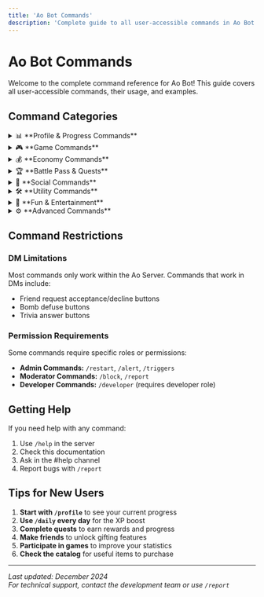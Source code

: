 ```yaml
---
title: 'Ao Bot Commands'
description: 'Complete guide to all user-accessible commands in Ao Bot'
---
```


# Ao Bot Commands

Welcome to the complete command reference for Ao Bot! This guide covers all user-accessible commands, their usage, and examples.

## Command Categories

<details>
<summary>📊 **Profile & Progress Commands**</summary>

<div class="command-section">

### `/profile`
<div class="command-description">
View your or another user's profile, including level, XP, rank, and achievements.
</div>

<div class="usage-section">
<h4>Usage</h4>
```bash
/profile [user] [edit]
```
</div>

<div class="options-list">
<h4>Options</h4>
<div class="option-item">
  <span class="option-name">user</span>
  <span class="option-description">The user to check profile for</span>
  <span class="option-optional">Optional</span>
</div>
<div class="option-item">
  <span class="option-name">edit</span>
  <span class="option-description">Set to "yes" to edit your bio</span>
  <span class="option-optional">Optional</span>
</div>
</div>

<div class="command-examples">
<h4>Examples</h4>
<div class="example-item">
  <code>/profile</code> - View your own profile
</div>
<div class="example-item">
  <code>/profile @username</code> - View another user's profile
</div>
<div class="example-item">
  <code>/profile edit:yes</code> - Edit your profile bio
</div>
</div>

<div class="features-list">
<h4>What it shows</h4>
<div class="feature-item">
  <span class="feature-icon">📈</span>
  <span>Current level and XP progress</span>
</div>
<div class="feature-item">
  <span class="feature-icon">🔥</span>
  <span>Daily streak information</span>
</div>
<div class="feature-item">
  <span class="feature-icon">🏆</span>
  <span>Badges and achievements</span>
</div>
<div class="feature-item">
  <span class="feature-icon">🎮</span>
  <span>Game statistics (Tic-tac-toe, Connect 4, Minesweeper)</span>
</div>
<div class="feature-item">
  <span class="feature-icon">⭐</span>
  <span>Rank and position on the server</span>
</div>
<div class="feature-item">
  <span class="feature-icon">📝</span>
  <span>Custom bio (if set)</span>
</div>
</div>

</div>

---

### `/leaderboard`
<div class="command-description">
View the server leaderboard sorted by different metrics.
</div>

<div class="usage-section">
<h4>Usage</h4>
```bash
/leaderboard [metrics]
```
</div>

<div class="options-list">
<h4>Options</h4>
<div class="option-item">
  <span class="option-name">metrics</span>
  <span class="option-description">Sort by "level", "xp", "ai", "tictactoe", "connect4", or "minesweeper"</span>
  <span class="option-optional">Optional</span>
</div>
</div>

<div class="command-examples">
<h4>Examples</h4>
<div class="example-item">
  <code>/leaderboard</code> - Show XP leaderboard
</div>
<div class="example-item">
  <code>/leaderboard level</code> - Show level leaderboard
</div>
<div class="example-item">
  <code>/leaderboard tictactoe</code> - Show Tic-tac-toe wins leaderboard
</div>
</div>

</div>

---

### `/balance`
<div class="command-description">
Check your or someone else's AoCoins and Aons balance.
</div>

<div class="usage-section">
<h4>Usage</h4>
```bash
/balance [user]
```
</div>

<div class="options-list">
<h4>Options</h4>
<div class="option-item">
  <span class="option-name">user</span>
  <span class="option-description">User to check balance for</span>
  <span class="option-optional">Optional</span>
</div>
</div>

<div class="command-examples">
<h4>Examples</h4>
<div class="example-item">
  <code>/balance</code> - Check your own balance
</div>
<div class="example-item">
  <code>/balance @username</code> - Check another user's balance
</div>
</div>

</div>

</details>

<details>
<summary>🎮 **Game Commands**</summary>

<div class="command-section">

### `/game`
<div class="command-description">
Create game lobbies to play with other players.
</div>

<div class="usage-section">
<h4>Usage</h4>
```bash
/game [game_type]
```
</div>

<div class="options-list">
<h4>Game Types</h4>
<div class="option-item">
  <span class="option-name">tictactoe</span>
  <span class="option-description">Create a Tic-tac-toe game lobby</span>
</div>
<div class="option-item">
  <span class="option-name">minesweeper</span>
  <span class="option-description">Create a Minesweeper game lobby</span>
</div>
<div class="option-item">
  <span class="option-name">connect4</span>
  <span class="option-description">Create a Connect 4 game lobby</span>
</div>
</div>

<div class="command-examples">
<h4>Examples</h4>
<div class="example-item">
  <code>/game tictactoe</code> - Start a Tic-tac-toe game
</div>
<div class="example-item">
  <code>/game connect4</code> - Start a Connect 4 game
</div>
<div class="example-item">
  <code>/game minesweeper</code> - Start a Minesweeper game
</div>
</div>

<div class="features-list">
<h4>How it works</h4>
<div class="feature-item">
  <span class="feature-icon">1️⃣</span>
  <span>Use the command to create a game lobby</span>
</div>
<div class="feature-item">
  <span class="feature-icon">2️⃣</span>
  <span>Other players can join using the generated buttons</span>
</div>
<div class="feature-item">
  <span class="feature-icon">3️⃣</span>
  <span>Games are automatically scored and contribute to your statistics</span>
</div>
</div>

</div>

---

### `/gamble`
<div class="command-description">
Gamble your XP for a chance to win or lose it!
</div>

<div class="usage-section">
<h4>Usage</h4>
```bash
/gamble
```
</div>

<div class="warning-box">
<h4>⚠️ Risk Warning</h4>
<p><strong>Risk Level:</strong> High - You can lose all gambled XP</p>
<p><strong>Reward:</strong> 2x XP if you win</p>
</div>

</div>

---

### `/highlow`
<div class="command-description">
Guess if the next number is higher or lower for a chance to win vouchers.
</div>

<div class="usage-section">
<h4>Usage</h4>
```bash
/highlow
```
</div>

<div class="features-list">
<h4>How it works</h4>
<div class="feature-item">
  <span class="feature-icon">🎲</span>
  <span>A random number is generated</span>
</div>
<div class="feature-item">
  <span class="feature-icon">🤔</span>
  <span>You guess if the next number will be higher or lower</span>
</div>
<div class="feature-item">
  <span class="feature-icon">🎁</span>
  <span>Correct guesses reward you with vouchers</span>
</div>
<div class="feature-item">
  <span class="feature-icon">💱</span>
  <span>Vouchers can be converted to XP using <code>/convert</code></span>
</div>
</div>

</div>

</details>

<details>
<summary>💰 **Economy Commands**</summary>

<div class="command-section">

### `/daily`
<div class="command-description">
Claim your daily XP boost (10% boost for 20 minutes).
</div>

<div class="usage-section">
<h4>Usage</h4>
```bash
/daily
```
</div>

<div class="features-list">
<h4>Benefits</h4>
<div class="feature-item">
  <span class="feature-icon">⚡</span>
  <span>10% XP boost for 20 minutes</span>
</div>
<div class="feature-item">
  <span class="feature-icon">📅</span>
  <span>Usable once per day</span>
</div>
<div class="feature-item">
  <span class="feature-icon">🕛</span>
  <span>Resets at midnight UTC</span>
</div>
</div>

<div class="tip-box">
<h4>💡 Pro Tip</h4>
<p>Use this before engaging in activities that give XP for maximum benefit!</p>
</div>

</div>

---

### `/convert`
<div class="command-description">
Convert your vouchers into XP at the current exchange rate.
</div>

<div class="usage-section">
<h4>Usage</h4>
```bash
/convert
```
</div>

<div class="features-list">
<h4>How it works</h4>
<div class="feature-item">
  <span class="feature-icon">🎫</span>
  <span>Vouchers are earned from various activities</span>
</div>
<div class="feature-item">
  <span class="feature-icon">📊</span>
  <span>Exchange rate fluctuates based on market conditions</span>
</div>
<div class="feature-item">
  <span class="feature-icon">💰</span>
  <span>Use <code>/balance</code> to check your voucher count</span>
</div>
</div>

</div>

---

### `/market`
<div class="command-description">
Invest in the market and earn returns after 24 hours.
</div>

<div class="usage-section">
<h4>Usage</h4>
```bash
/market [subcommand] [options]
```
</div>

<div class="options-list">
<h4>Subcommands</h4>
<div class="option-item">
  <span class="option-name">invest &lt;amount&gt;</span>
  <span class="option-description">Invest AoCoins in the market</span>
</div>
<div class="option-item">
  <span class="option-name">investments</span>
  <span class="option-description">View your current investments</span>
</div>
<div class="option-item">
  <span class="option-name">portfolio [user]</span>
  <span class="option-description">View detailed investment portfolio</span>
</div>
<div class="option-item">
  <span class="option-name">claim</span>
  <span class="option-description">Claim matured investments</span>
</div>
<div class="option-item">
  <span class="option-name">rate</span>
  <span class="option-description">View market rate chart over the last 24 hours</span>
</div>
</div>

<div class="command-examples">
<h4>Examples</h4>
<div class="example-item">
  <code>/market invest 1000</code> - Invest 1000 AoCoins
</div>
<div class="example-item">
  <code>/market investments</code> - View your investments
</div>
<div class="example-item">
  <code>/market portfolio</code> - View your portfolio
</div>
<div class="example-item">
  <code>/market claim</code> - Claim matured investments
</div>
</div>

</div>

---

### `/beg`
<div class="command-description">
Beg for AoCoins from other users.
</div>

<div class="usage-section">
<h4>Usage</h4>
```bash
/beg
```
</div>

<div class="features-list">
<h4>How it works</h4>
<div class="feature-item">
  <span class="feature-icon">🎲</span>
  <span>Random chance to receive AoCoins</span>
</div>
<div class="feature-item">
  <span class="feature-icon">⏰</span>
  <span>Cooldown period between uses</span>
</div>
<div class="feature-item">
  <span class="feature-icon">💰</span>
  <span>Amount varies based on luck and server activity</span>
</div>
</div>

</div>

---

### `/steal`
<div class="command-description">
Attempt to steal AoCoins from other users.
</div>

<div class="usage-section">
<h4>Usage</h4>
```bash
/steal [user]
```
</div>

<div class="options-list">
<h4>Options</h4>
<div class="option-item">
  <span class="option-name">user</span>
  <span class="option-description">The user to attempt stealing from</span>
  <span class="option-required">Required</span>
</div>
</div>

<div class="warning-box">
<h4>⚠️ Risk & Reward</h4>
<p><strong>Risk:</strong> You can lose AoCoins if caught</p>
<p><strong>Reward:</strong> Steal a portion of the target's AoCoins if successful</p>
</div>

</div>

---

### `/trade`
<div class="command-description">
Trade items and AoCoins with other users.
</div>

<div class="usage-section">
<h4>Usage</h4>
```bash
/trade [user] [item] [amount]
```
</div>

<div class="options-list">
<h4>Options</h4>
<div class="option-item">
  <span class="option-name">user</span>
  <span class="option-description">The user to trade with</span>
  <span class="option-required">Required</span>
</div>
<div class="option-item">
  <span class="option-name">item</span>
  <span class="option-description">The item to trade</span>
  <span class="option-required">Required</span>
</div>
<div class="option-item">
  <span class="option-name">amount</span>
  <span class="option-description">Quantity to trade</span>
  <span class="option-optional">Optional</span>
</div>
</div>

<div class="command-examples">
<h4>Examples</h4>
<div class="example-item">
  <code>/trade @username aocoins 100</code> - Trade 100 AoCoins
</div>
<div class="example-item">
  <code>/trade @username item_name</code> - Trade an item
</div>
</div>

</div>

</details>

<details>
<summary>🏆 **Battle Pass & Quests**</summary>

<div class="command-section">

### `/battlepass`
<div class="command-description">
View your Battle Pass progress and claim rewards.
</div>

<div class="usage-section">
<h4>Usage</h4>
```bash
/battlepass
```
</div>

<div class="features-list">
<h4>What it shows</h4>
<div class="feature-item">
  <span class="feature-icon">📊</span>
  <span>Current level and progress</span>
</div>
<div class="feature-item">
  <span class="feature-icon">🎁</span>
  <span>Available rewards</span>
</div>
<div class="feature-item">
  <span class="feature-icon">⭐</span>
  <span>Premium vs. Free route differences</span>
</div>
<div class="feature-item">
  <span class="feature-icon">📅</span>
  <span>Season information and end time</span>
</div>
</div>

<div class="features-list">
<h4>Features</h4>
<div class="feature-item">
  <span class="feature-icon">🆓</span>
  <span>Free route with basic rewards</span>
</div>
<div class="feature-item">
  <span class="feature-icon">💎</span>
  <span>Premium route (10,000 AoCoins) with exclusive rewards</span>
</div>
<div class="feature-item">
  <span class="feature-icon">🌱</span>
  <span>Seasonal content and special items</span>
</div>
<div class="feature-item">
  <span class="feature-icon">📈</span>
  <span>Progress tracking for all activities</span>
</div>
</div>

</div>

---

### `/quests`
<div class="command-description">
View and track your active quests.
</div>

<div class="usage-section">
<h4>Usage</h4>
```bash
/quests
```
</div>

<div class="features-list">
<h4>Quest Types</h4>
<div class="feature-item">
  <span class="feature-icon">📅</span>
  <span><strong>Daily Quests:</strong> Reset every day</span>
</div>
<div class="feature-item">
  <span class="feature-icon">📆</span>
  <span><strong>Weekly Quests:</strong> Reset every week</span>
</div>
<div class="feature-item">
  <span class="feature-icon">🌱</span>
  <span><strong>Seasonal Quests:</strong> Last the entire season</span>
</div>
</div>

<div class="features-list">
<h4>Quest Categories</h4>
<div class="feature-item">
  <span class="feature-icon">⌨️</span>
  <span>Command usage</span>
</div>
<div class="feature-item">
  <span class="feature-icon">🎮</span>
  <span>Game wins</span>
</div>
<div class="feature-item">
  <span class="feature-icon">👥</span>
  <span>Social interactions</span>
</div>
<div class="feature-item">
  <span class="feature-icon">💰</span>
  <span>Economy activities</span>
</div>
</div>

<div class="features-list">
<h4>Rewards</h4>
<div class="feature-item">
  <span class="feature-icon">📈</span>
  <span>XP points</span>
</div>
<div class="feature-item">
  <span class="feature-icon">🪙</span>
  <span>AoCoins</span>
</div>
<div class="feature-item">
  <span class="feature-icon">🎁</span>
  <span>Special items</span>
</div>
<div class="feature-item">
  <span class="feature-icon">🏆</span>
  <span>Battle Pass progress</span>
</div>
</div>

</div>

---

### `/achievements`
<div class="command-description">
View your unlocked achievements and progress.
</div>

<div class="usage-section">
<h4>Usage</h4>
```bash
/achievements
```
</div>

<div class="features-list">
<h4>What it shows</h4>
<div class="feature-item">
  <span class="feature-icon">🏆</span>
  <span>All available achievements</span>
</div>
<div class="feature-item">
  <span class="feature-icon">📊</span>
  <span>Your progress on each achievement</span>
</div>
<div class="feature-item">
  <span class="feature-icon">🎁</span>
  <span>Rewards for completing achievements</span>
</div>
<div class="feature-item">
  <span class="feature-icon">🔍</span>
  <span>Hidden achievements (revealed when discovered)</span>
</div>
</div>

</div>

</details>

<details>
<summary>👥 **Social Commands**</summary>

<div class="command-section">

### `/friends`
<div class="command-description">
Manage your friend list and send gifts.
</div>

<div class="usage-section">
<h4>Usage</h4>
```bash
/friends [subcommand] [options]
```
</div>

<div class="options-list">
<h4>Subcommands</h4>
<div class="option-item">
  <span class="option-name">add &lt;user&gt;</span>
  <span class="option-description">Send a friend request</span>
</div>
<div class="option-item">
  <span class="option-name">list</span>
  <span class="option-description">See your current friends</span>
</div>
<div class="option-item">
  <span class="option-name">remove &lt;friend&gt;</span>
  <span class="option-description">Remove a friend</span>
</div>
<div class="option-item">
  <span class="option-name">gift coins &lt;user&gt; &lt;amount&gt;</span>
  <span class="option-description">Gift AoCoins to a friend</span>
</div>
<div class="option-item">
  <span class="option-name">gift battlepass</span>
  <span class="option-description">Gift Premium Battle Pass (10,000 AoCoins)</span>
</div>
</div>

<div class="command-examples">
<h4>Examples</h4>
<div class="example-item">
  <code>/friends add @username</code> - Send friend request
</div>
<div class="example-item">
  <code>/friends list</code> - View friends list
</div>
<div class="example-item">
  <code>/friends remove username</code> - Remove a friend
</div>
<div class="example-item">
  <code>/friends gift coins @user 500</code> - Gift 500 AoCoins
</div>
</div>

</div>

---

### `/poke`
<div class="command-description">
Send a poke to someone via DM.
</div>

<div class="usage-section">
<h4>Usage</h4>
```bash
/poke [user]
```
</div>

<div class="options-list">
<h4>Options</h4>
<div class="option-item">
  <span class="option-name">user</span>
  <span class="option-description">The user to poke</span>
  <span class="option-required">Required</span>
</div>
</div>

<div class="features-list">
<h4>What happens</h4>
<div class="feature-item">
  <span class="feature-icon">📱</span>
  <span>Sends a friendly notification to the target user</span>
</div>
<div class="feature-item">
  <span class="feature-icon">👋</span>
  <span>Great for getting someone's attention</span>
</div>
<div class="feature-item">
  <span class="feature-icon">💬</span>
  <span>Works even if they're offline</span>
</div>
</div>

</div>

---

### `/block`
<div class="command-description">
Block or unblock users.
</div>

<div class="usage-section">
<h4>Usage</h4>
```bash
/block [subcommand] [user]
```
</div>

<div class="options-list">
<h4>Subcommands</h4>
<div class="option-item">
  <span class="option-name">add &lt;user&gt;</span>
  <span class="option-description">Block a user</span>
</div>
<div class="option-item">
  <span class="option-name">remove &lt;user&gt;</span>
  <span class="option-description">Unblock a user</span>
</div>
<div class="option-item">
  <span class="option-name">list</span>
  <span class="option-description">View your blocked users</span>
</div>
</div>

<div class="command-examples">
<h4>Examples</h4>
<div class="example-item">
  <code>/block add @username</code> - Block a user
</div>
<div class="example-item">
  <code>/block remove @username</code> - Unblock a user
</div>
<div class="example-item">
  <code>/block list</code> - View blocked users
</div>
</div>

<div class="warning-box">
<h4>🚫 Effects of blocking</h4>
<div class="feature-item">
  <span class="feature-icon">❌</span>
  <span>Cannot view each other's profiles</span>
</div>
<div class="feature-item">
  <span class="feature-icon">❌</span>
  <span>Cannot interact in games</span>
</div>
<div class="feature-item">
  <span class="feature-icon">❌</span>
  <span>Cannot send friend requests</span>
</div>
<div class="feature-item">
  <span class="feature-icon">❌</span>
  <span>Cannot trade or gift items</span>
</div>
</div>

</div>

</details>

<details>
<summary>🛠️ **Utility Commands**</summary>

<div class="command-section">

### `/inventory`
<div class="command-description">
View your or another user's inventory.
</div>

<div class="usage-section">
<h4>Usage</h4>
```bash
/inventory [user]
```
</div>

<div class="options-list">
<h4>Options</h4>
<div class="option-item">
  <span class="option-name">user</span>
  <span class="option-description">User whose inventory to view</span>
  <span class="option-optional">Optional</span>
</div>
</div>

<div class="features-list">
<h4>What it shows</h4>
<div class="feature-item">
  <span class="feature-icon">📦</span>
  <span>All owned items</span>
</div>
<div class="feature-item">
  <span class="feature-icon">🔢</span>
  <span>Item quantities</span>
</div>
<div class="feature-item">
  <span class="feature-icon">📝</span>
  <span>Item descriptions</span>
</div>
<div class="feature-item">
  <span class="feature-icon">✨</span>
  <span>Special item effects</span>
</div>
</div>

</div>

---

### `/inspect`
<div class="command-description">
Get detailed information about an item.
</div>

<div class="usage-section">
<h4>Usage</h4>
```bash
/inspect [item]
```
</div>

<div class="options-list">
<h4>Options</h4>
<div class="option-item">
  <span class="option-name">item</span>
  <span class="option-description">The item to inspect</span>
  <span class="option-required">Required</span>
</div>
</div>

<div class="features-list">
<h4>Information shown</h4>
<div class="feature-item">
  <span class="feature-icon">📝</span>
  <span>Item description</span>
</div>
<div class="feature-item">
  <span class="feature-icon">⚡</span>
  <span>Effects and bonuses</span>
</div>
<div class="feature-item">
  <span class="feature-icon">💎</span>
  <span>Rarity and value</span>
</div>
<div class="feature-item">
  <span class="feature-icon">📖</span>
  <span>Usage instructions</span>
</div>
</div>

</div>

---

### `/use`
<div class="command-description">
Use an item from your inventory.
</div>

<div class="usage-section">
<h4>Usage</h4>
```bash
/use [item] [target]
```
</div>

<div class="options-list">
<h4>Options</h4>
<div class="option-item">
  <span class="option-name">item</span>
  <span class="option-description">The item to use</span>
  <span class="option-required">Required</span>
</div>
<div class="option-item">
  <span class="option-name">target</span>
  <span class="option-description">Target user if required by the item</span>
  <span class="option-optional">Optional</span>
</div>
</div>

<div class="command-examples">
<h4>Examples</h4>
<div class="example-item">
  <code>/use potion</code> - Use a potion on yourself
</div>
<div class="example-item">
  <code>/use gift @username</code> - Use a gift item on someone
</div>
</div>

</div>

---

### `/catalog`
<div class="command-description">
View the item catalog or purchase items.
</div>

<div class="usage-section">
<h4>Usage</h4>
```bash
/catalog [subcommand] [options]
```
</div>

<div class="options-list">
<h4>Subcommands</h4>
<div class="option-item">
  <span class="option-name">view</span>
  <span class="option-description">View the item catalog</span>
</div>
<div class="option-item">
  <span class="option-name">purchase &lt;item&gt; [quantity]</span>
  <span class="option-description">Purchase an item</span>
</div>
</div>

<div class="command-examples">
<h4>Examples</h4>
<div class="example-item">
  <code>/catalog view</code> - Browse available items
</div>
<div class="example-item">
  <code>/catalog purchase potion 5</code> - Buy 5 potions
</div>
</div>

</div>

---

### `/craft`
<div class="command-description">
Craft items using materials from your inventory.
</div>

<div class="usage-section">
<h4>Usage</h4>
```bash
/craft [item]
```
</div>

<div class="options-list">
<h4>Options</h4>
<div class="option-item">
  <span class="option-name">item</span>
  <span class="option-description">The item to craft</span>
  <span class="option-required">Required</span>
</div>
</div>

<div class="features-list">
<h4>Requirements</h4>
<div class="feature-item">
  <span class="feature-icon">📦</span>
  <span>Must have all required materials</span>
</div>
<div class="feature-item">
  <span class="feature-icon">📊</span>
  <span>Some items require specific levels</span>
</div>
<div class="feature-item">
  <span class="feature-icon">💸</span>
  <span>Crafting consumes materials</span>
</div>
</div>

</div>

---

### `/lottery`
<div class="command-description">
Participate in the server lottery.
</div>

<div class="usage-section">
<h4>Usage</h4>
```bash
/lottery
```
</div>

<div class="features-list">
<h4>How it works</h4>
<div class="feature-item">
  <span class="feature-icon">🎫</span>
  <span>Buy lottery tickets with AoCoins</span>
</div>
<div class="feature-item">
  <span class="feature-icon">⏰</span>
  <span>Drawings happen at scheduled times</span>
</div>
<div class="feature-item">
  <span class="feature-icon">🏆</span>
  <span>Winners receive the jackpot</span>
</div>
<div class="feature-item">
  <span class="feature-icon">🎁</span>
  <span>Multiple prize tiers available</span>
</div>
</div>

</div>

</details>

<details>
<summary>🎨 **Fun & Entertainment**</summary>

<div class="command-section">

### `/imagine`
<div class="command-description">
Generate AI images using text prompts.
</div>

<div class="usage-section">
<h4>Usage</h4>
```bash
/imagine [prompt]
```
</div>

<div class="options-list">
<h4>Options</h4>
<div class="option-item">
  <span class="option-name">prompt</span>
  <span class="option-description">Text description of the image you want</span>
  <span class="option-required">Required</span>
</div>
</div>

<div class="command-examples">
<h4>Examples</h4>
<div class="example-item">
  <code>/imagine a cute cat playing with yarn</code>
</div>
<div class="example-item">
  <code>/imagine a futuristic city skyline at sunset</code>
</div>
<div class="example-item">
  <code>/imagine a magical forest with glowing mushrooms</code>
</div>
</div>

<div class="features-list">
<h4>Features</h4>
<div class="feature-item">
  <span class="feature-icon">🤖</span>
  <span>AI-powered image generation</span>
</div>
<div class="feature-item">
  <span class="feature-icon">🎨</span>
  <span>High-quality results</span>
</div>
<div class="feature-item">
  <span class="feature-icon">💭</span>
  <span>Creative freedom with prompts</span>
</div>
<div class="feature-item">
  <span class="feature-icon">📤</span>
  <span>Share generated images with the server</span>
</div>
</div>

</div>

---

### `/cat`
<div class="command-description">
Get a random cat image.
</div>

<div class="usage-section">
<h4>Usage</h4>
```bash
/cat
```
</div>

<div class="features-list">
<h4>What you get</h4>
<div class="feature-item">
  <span class="feature-icon">🐱</span>
  <span>Random cute cat photo</span>
</div>
<div class="feature-item">
  <span class="feature-icon">😊</span>
  <span>Perfect for cheering up</span>
</div>
<div class="feature-item">
  <span class="feature-icon">⚡</span>
  <span>No cooldown</span>
</div>
</div>

</div>

---

### `/miku`
<div class="command-description">
Get a random cute Miku image from Danbooru.
</div>

<div class="usage-section">
<h4>Usage</h4>
```bash
/miku
```
</div>

<div class="features-list">
<h4>Content</h4>
<div class="feature-item">
  <span class="feature-icon">🎵</span>
  <span>Random Hatsune Miku images</span>
</div>
<div class="feature-item">
  <span class="feature-icon">💕</span>
  <span>Cute and wholesome content</span>
</div>
<div class="feature-item">
  <span class="feature-icon">🌐</span>
  <span>From Danbooru image board</span>
</div>
</div>

</div>

---

### `/hoshino`
<div class="command-description">
Get random Hoshino Ruby images from Danbooru.
</div>

<div class="usage-section">
<h4>Usage</h4>
```bash
/hoshino ruby
```
</div>

<div class="features-list">
<h4>Content</h4>
<div class="feature-item">
  <span class="feature-icon">🌸</span>
  <span>Random Hoshino Ruby images</span>
</div>
<div class="feature-item">
  <span class="feature-icon">🎭</span>
  <span>Anime character content</span>
</div>
<div class="feature-item">
  <span class="feature-icon">🌐</span>
  <span>From Danbooru image board</span>
</div>
</div>

</div>

---

### `/drunk`
<div class="command-description">
Forget short term memory (fun effect).
</div>

<div class="usage-section">
<h4>Usage</h4>
```bash
/drunk
```
</div>

<div class="features-list">
<h4>Effect</h4>
<div class="feature-item">
  <span class="feature-icon">🍺</span>
  <span>Temporary memory loss simulation</span>
</div>
<div class="feature-item">
  <span class="feature-icon">🎭</span>
  <span>Fun roleplay element</span>
</div>
<div class="feature-item">
  <span class="feature-icon">✅</span>
  <span>No lasting effects</span>
</div>
</div>

</div>

---

### `/secret`
<div class="command-description">
??? (Mystery command).
</div>

<div class="usage-section">
<h4>Usage</h4>
```bash
/secret
```
</div>

<div class="tip-box">
<h4>🤫 What it does</h4>
<p>That's a secret! Try it and find out.</p>
</div>

</div>

</details>

<details>
<summary>⚙️ **Advanced Commands**</summary>

<div class="command-section">

### `/triggers`
<div class="command-description">
Manage trigger keywords and responses (Admin/Mod only).
</div>

<div class="usage-section">
<h4>Usage</h4>
```bash
/triggers [subcommand] [options]
```
</div>

<div class="options-list">
<h4>Subcommands</h4>
<div class="option-item">
  <span class="option-name">list</span>
  <span class="option-description">List all current triggers</span>
</div>
<div class="option-item">
  <span class="option-name">add &lt;keyword&gt; &lt;response&gt; [case_sensitive]</span>
  <span class="option-description">Add a new trigger</span>
</div>
<div class="option-item">
  <span class="option-name">remove &lt;keyword&gt;</span>
  <span class="option-description">Remove a trigger by keyword</span>
</div>
</div>

<div class="command-examples">
<h4>Examples</h4>
<div class="example-item">
  <code>/triggers list</code> - View all triggers
</div>
<div class="example-item">
  <code>/triggers add hello Hi there!</code> - Add trigger for "hello"
</div>
<div class="example-item">
  <code>/triggers remove hello</code> - Remove "hello" trigger
</div>
</div>

</div>

---

### `/report`
<div class="command-description">
Report issues or bugs to the development team.
</div>

<div class="usage-section">
<h4>Usage</h4>
```bash
/report [issue]
```
</div>

<div class="options-list">
<h4>Options</h4>
<div class="option-item">
  <span class="option-name">issue</span>
  <span class="option-description">Description of the problem</span>
  <span class="option-required">Required</span>
</div>
</div>

<div class="features-list">
<h4>What happens</h4>
<div class="feature-item">
  <span class="feature-icon">📝</span>
  <span>Issue is logged for review</span>
</div>
<div class="feature-item">
  <span class="feature-icon">👨‍💻</span>
  <span>Development team is notified</span>
</div>
<div class="feature-item">
  <span class="feature-icon">📧</span>
  <span>You may receive updates on the fix</span>
</div>
</div>

</div>

---

### `/alert`
<div class="command-description">
Send or view alerts (Admin only).
</div>

<div class="usage-section">
<h4>Usage</h4>
```bash
/alert [subcommand] [options]
```
</div>

<div class="options-list">
<h4>Subcommands</h4>
<div class="option-item">
  <span class="option-name">send &lt;message&gt;</span>
  <span class="option-description">Send a global alert to all users</span>
</div>
<div class="option-item">
  <span class="option-name">view</span>
  <span class="option-description">View your pending alerts</span>
</div>
</div>

<div class="command-examples">
<h4>Examples</h4>
<div class="example-item">
  <code>/alert send Server maintenance in 10 minutes</code>
</div>
<div class="example-item">
  <code>/alert view</code> - View pending alerts
</div>
</div>

</div>

---

### `/pets`
<div class="command-description">
Manage virtual pets (if enabled).
</div>

<div class="usage-section">
<h4>Usage</h4>
```bash
/pets [subcommand]
```
</div>

<div class="features-list">
<h4>Features</h4>
<div class="feature-item">
  <span class="feature-icon">🐾</span>
  <span>Adopt virtual pets</span>
</div>
<div class="feature-item">
  <span class="feature-icon">🍽️</span>
  <span>Feed and care for them</span>
</div>
<div class="feature-item">
  <span class="feature-icon">🏋️</span>
  <span>Train and level them up</span>
</div>
<div class="feature-item">
  <span class="feature-icon">⚔️</span>
  <span>Pet battles and competitions</span>
</div>
</div>

</div>

</details>

## Command Restrictions

<div class="restrictions-section">

### DM Limitations
Most commands only work within the Ao Server. Commands that work in DMs include:
- Friend request acceptance/decline buttons
- Bomb defuse buttons
- Trivia answer buttons

### Permission Requirements
Some commands require specific roles or permissions:
- **Admin Commands:** `/restart`, `/alert`, `/triggers`
- **Moderator Commands:** `/block`, `/report`
- **Developer Commands:** `/developer` (requires developer role)

</div>

## Getting Help

<div class="help-section">

If you need help with any command:
<ol class="help-steps">
  <li>Use <code>/help</code> in the server</li>
  <li>Check this documentation</li>
  <li>Ask in the #help channel</li>
  <li>Report bugs with <code>/report</code></li>
</ol>

</div>

## Tips for New Users

<div class="tips-section">

<ol class="tips-list">
  <li><strong>Start with <code>/profile</code></strong> to see your current progress</li>
  <li><strong>Use <code>/daily</code> every day</strong> for the XP boost</li>
  <li><strong>Complete quests</strong> to earn rewards and progress</li>
  <li><strong>Make friends</strong> to unlock gifting features</li>
  <li><strong>Participate in games</strong> to improve your statistics</li>
  <li><strong>Check the catalog</strong> for useful items to purchase</li>
</ol>

</div>

---

*Last updated: December 2024*  
*For technical support, contact the development team or use <code>/report</code>*
